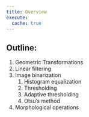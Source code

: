 ```yaml
---
title: Overview
execute: 
  cache: true
---
```


## Outline:

1. Geometric Transformations
1. Linear filtering
1. Image binarization
   1. Histogram equalization
   1. Thresholding
   2. Adaptive thresholding
   1. Otsu's method
3. Morphological operations
